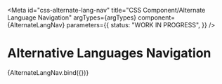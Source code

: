 <!-- @license CC0-1.0 -->


<Meta
  id="css-alternate-lang-nav"
  title="CSS Component/Alternate Language Navigation"
  argTypes={argTypes}
  component={AlternateLangNav}
  parameters={{
    status: "WORK IN PROGRESS",
  }}
/>

# Alternative Languages Navigation

<Canvas>
  <Story name="Default" args={defaultArgs}>
    {AlternateLangNav.bind({})}
  </Story>
</Canvas>

<ArgsTable story="Default" />
